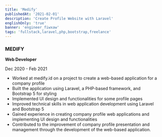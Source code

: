 ```yaml
---
title: 'Medify'
publishedAt: '2021-02-01'
description: 'Create Profile Website with Laravel'
englishOnly: 'true'
banner: 'engineer_fiwxaw'
tags: 'fullstack,laravel,php,bootstrap,freelance'
---
```


### MEDIFY

**Web Developer**

Dec 2020 - Feb 2021

- Worked at medify.id on a project to create a web-based application for a company profile
- Built the application using Laravel, a PHP-based framework, and Bootstrap 5 for styling
- Implemented UI design and functionalities for some profile pages
- Improved technical skills in web application development using Laravel and Bootstrap 5
- Gained experience in creating company profile web applications and implementing UI design and functionalities
- Contributed to the improvement of company profile presentation and management through the development of the web-based application.
